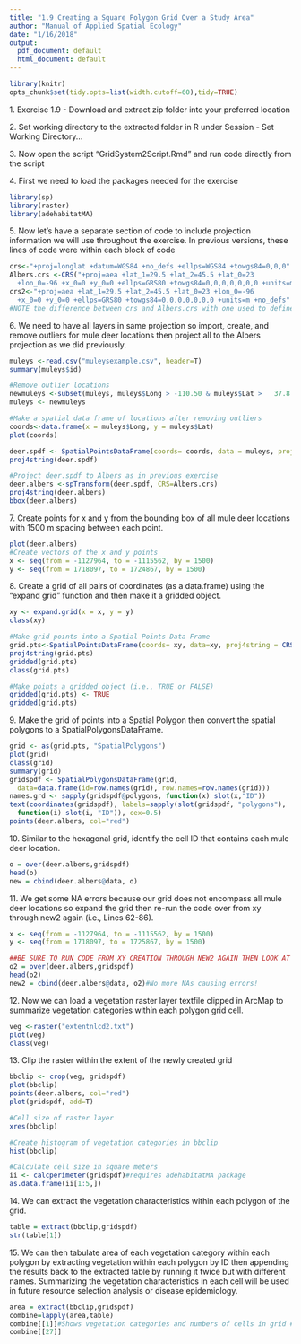 ```yaml
---
title: "1.9 Creating a Square Polygon Grid Over a Study Area"
author: "Manual of Applied Spatial Ecology"
date: "1/16/2018"
output: 
  pdf_document: default
  html_document: default
---
```

```r
library(knitr)
opts_chunk$set(tidy.opts=list(width.cutoff=60),tidy=TRUE)
```
1\. Exercise 1.9 - Download and extract zip folder into your preferred location

2\. Set working directory to the extracted folder in R under Session - Set Working Directory...

3\. Now open the script "GridSystem2Script.Rmd" and run code directly from the script

4\. First we need to load the packages needed for the exercise
```r
library(sp)
library(raster)
library(adehabitatMA)
```
5\. Now let's have a separate section of code to include projection information we will use throughout the exercise. In previous versions, these lines of code were within each block of code
```r
crs<-"+proj=longlat +datum=WGS84 +no_defs +ellps=WGS84 +towgs84=0,0,0"
Albers.crs <-CRS("+proj=aea +lat_1=29.5 +lat_2=45.5 +lat_0=23 
  +lon_0=-96 +x_0=0 +y_0=0 +ellps=GRS80 +towgs84=0,0,0,0,0,0,0 +units=m +no_defs")
crs2<-"+proj=aea +lat_1=29.5 +lat_2=45.5 +lat_0=23 +lon_0=-96
  +x_0=0 +y_0=0 +ellps=GRS80 +towgs84=0,0,0,0,0,0,0 +units=m +no_defs"
#NOTE the difference between crs and Albers.crs with one used to define and the other to project, respectively.
```
6\. We need to have all layers in same projection so import, create, and remove outliers for mule deer locations then project all to the Albers projection as we did previously.
```r
muleys <-read.csv("muleysexample.csv", header=T)
summary(muleys$id)

#Remove outlier locations
newmuleys <-subset(muleys, muleys$Long > -110.50 & muleys$Lat >   37.8 & muleys$Long < -107)
muleys <- newmuleys

#Make a spatial data frame of locations after removing outliers
coords<-data.frame(x = muleys$Long, y = muleys$Lat)
plot(coords)

deer.spdf <- SpatialPointsDataFrame(coords= coords, data = muleys, proj4string = CRS(crs))
proj4string(deer.spdf)

#Project deer.spdf to Albers as in previous exercise
deer.albers <-spTransform(deer.spdf, CRS=Albers.crs)
proj4string(deer.albers)
bbox(deer.albers)
```
7\. Create points for x and y from the bounding box of all mule deer locations with 1500 m spacing between each point.
```r
plot(deer.albers)
#Create vectors of the x and y points 
x <- seq(from = -1127964, to = -1115562, by = 1500) 
y <- seq(from = 1718097, to = 1724867, by = 1500)
```
8\. Create a grid of all pairs of coordinates (as a data.frame) using the "expand grid" function and then make it a gridded object.
```r
xy <- expand.grid(x = x, y = y)
class(xy)

#Make grid points into a Spatial Points Data Frame
grid.pts<-SpatialPointsDataFrame(coords= xy, data=xy, proj4string = CRS(crs2))
proj4string(grid.pts)
gridded(grid.pts)
class(grid.pts)

#Make points a gridded object (i.e., TRUE or FALSE)
gridded(grid.pts) <- TRUE
gridded(grid.pts)
```
9\. Make the grid of points into a Spatial Polygon then convert the spatial polygons to a SpatialPolygonsDataFrame.
```r
grid <- as(grid.pts, "SpatialPolygons") 
plot(grid)
class(grid)
summary(grid)
gridspdf <- SpatialPolygonsDataFrame(grid,
  data=data.frame(id=row.names(grid), row.names=row.names(grid))) 
names.grd <- sapply(gridspdf@polygons, function(x) slot(x,"ID"))
text(coordinates(gridspdf), labels=sapply(slot(gridspdf, "polygons"),
  function(i) slot(i, "ID")), cex=0.5)
points(deer.albers, col="red")
```
\newpage

10\. Similar to the hexagonal grid, identify the cell ID that contains each mule deer location.
```r
o = over(deer.albers,gridspdf)
head(o)
new = cbind(deer.albers@data, o)
```
11\. We get some NA errors because our grid does not encompass all mule deer locations so expand the grid then re-run the code over from xy through new2 again (i.e., Lines 62-86).
```r
x <- seq(from = -1127964, to = -1115562, by = 1500) 
y <- seq(from = 1718097, to = 1725867, by = 1500) 
```

```r
##BE SURE TO RUN CODE FROM XY CREATION THROUGH NEW2 AGAIN THEN LOOK AT DATA!!
o2 = over(deer.albers,gridspdf)
head(o2)
new2 = cbind(deer.albers@data, o2)#No more NAs causing errors!
```
12\. Now we can load a vegetation raster layer textfile clipped in ArcMap to summarize vegetation categories within each polygon grid cell.
```r
veg <-raster("extentnlcd2.txt")
plot(veg)
class(veg)
```
13\. Clip the raster within the extent of the newly created grid
```r
bbclip <- crop(veg, gridspdf)
plot(bbclip)
points(deer.albers, col="red")
plot(gridspdf, add=T)

#Cell size of raster layer
xres(bbclip)

#Create histogram of vegetation categories in bbclip
hist(bbclip)

#Calculate cell size in square meters
ii <- calcperimeter(gridspdf)#requires adehabitatMA package
as.data.frame(ii[1:5,])
```
14\. We can extract the vegetation characteristics within each polygon of the grid. 
```r
table = extract(bbclip,gridspdf)
str(table[1])
```
15\. We can then tabulate area of each vegetation category within each polygon by extracting vegetation within each polygon by ID then appending the results back to the extracted table by running it twice but with different names. Summarizing the vegetation characteristics in each cell will be used in future resource selection analysis or disease epidemiology.
```r
area = extract(bbclip,gridspdf)
combine=lapply(area,table)
combine[[1]]#Shows vegetation categories and numbers of cells in grid #1
combine[[27]]
```

